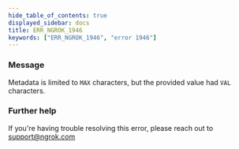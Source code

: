 ```yaml
---
hide_table_of_contents: true
displayed_sidebar: docs
title: ERR_NGROK_1946
keywords: ["ERR_NGROK_1946", "error 1946"]
---
```


### Message

Metadata is limited to `MAX` characters, but the provided value had `VAL` characters.

### Further help

If you're having trouble resolving this error, please reach out to [support@ngrok.com](mailto:support@ngrok.com?subject=Help%20with%20ERR_NGROK_1946)
